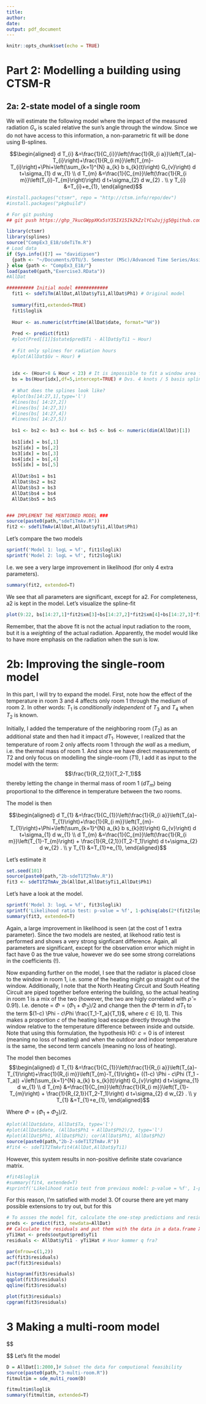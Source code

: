 ```yaml
---
title: 
author:
date: 
output: pdf_document
---
```


```r
knitr::opts_chunk$set(echo = TRUE)
```



# Part 2: Modelling a building using CTSM-R
## 2a: 2-state model of a single room

We will estimate the following model where the impact of the measured radiation $G_v$ is scaled relative the sun's angle through the window. Since we do not have access to this information, a non-parametric fit will be done using B-splines.

$$\begin{aligned} d T_{i} &=\frac{1}{C_{i}}\left(\frac{1}{R_{i a}}\left(T_{a}-T_{i}\right)+\frac{1}{R_{i m}}\left(T_{m}-T_{i}\right)+\Phi+\left(\sum_{k=1}^{N} a_{k} b s_{k}(t)\right) G_{v}\right) d t+\sigma_{1} d w_{1} \\ d T_{m} &=\frac{1}{C_{m}}\left(\frac{1}{R_{i m}}\left(T_{i}-T_{m}\right)\right) d t+\sigma_{2} d w_{2} . \\ y T_{i} &=T_{i}+e_{1}, \end{aligned}$$


```r
#install.packages("ctsmr", repo = "http://ctsm.info/repo/dev")
#install.packages("pkgbuild")

# For git pushing
## git push https://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@github.com/davidripsen/3-Assignment.git

library(ctsmr)
library(splines)
source("CompEx3_E18/sdeTiTm.R")
# Load data
if (Sys.info()[7] == "davidipsen")
  {path <- "~/Documents/DTU/3. Semester (MSc)/Advanced Time Series/Assignments/3-Assignment/CompEx3_E18/"
} else {path <- "CompEx3_E18/"}
load(paste0(path,"Exercise3.RData"))
#AllDat

########## Initial model ############
  fit1 <- sdeTiTm(AllDat,AllDat$yTi1,AllDat$Ph1) # Original model
  
  summary(fit1,extended=TRUE)
  fit1$loglik
  
  Hour <- as.numeric(strftime(AllDat$date, format="%H"))
  
  Pred <- predict(fit1)
  #plot(Pred[[1]]$state$pred$Ti - AllDat$yTi1 ~ Hour)
  
  # Fit only splines for radiation hours
  #plot(AllDat$Gv ~ Hour) #
  
  
  idx <- (Hour>8 & Hour < 23) # It is impossible to fit a window area for the hours without any sun, so we limit the window area estimation to the hours with sun.
  bs = bs(Hour[idx],df=5,intercept=TRUE) # Dvs. 4 knots / 5 basis splines
  
  # What does the splines look like?
  #plot(bs[14:27,1],type='l')
  #lines(bs[ 14:27,2])
  #lines(bs[ 14:27,3])
  #lines(bs[ 14:27,4])
  #lines(bs[ 14:27,5])
  
  bs1 <- bs2 <- bs3 <- bs4 <- bs5 <- bs6 <- numeric(dim(AllDat)[1])
  
  bs1[idx] = bs[,1]
  bs2[idx] = bs[,2]
  bs3[idx] = bs[,3]
  bs4[idx] = bs[,4]
  bs5[idx] = bs[,5]
  
  AllDat$bs1 = bs1
  AllDat$bs2 = bs2
  AllDat$bs3 = bs3
  AllDat$bs4 = bs4
  AllDat$bs5 = bs5


### IMPLEMENT THE MENTIONED MODEL ###
source(paste0(path,"sdeTiTmAv.R"))
fit2 <- sdeTiTmAv(AllDat,AllDat$yTi1,AllDat$Ph1)
```

Let's compare the two models

```r
sprintf('Model 1: logL = %f', fit1$loglik)
sprintf('Model 2: logL = %f', fit2$loglik)
```

I.e. we see a very large improvement in likelihood (for only 4 extra parameters).

```r
summary(fit2, extended=T)
```

We see that all parameters are significant, except for a2. For completeness, a2 is kept in the model. Let's visualize the spline-fit


```r
plot(9:22, bs[14:27,1]*fit2$xm[3]+bs[14:27,2]*fit2$xm[4]+bs[14:27,3]*fit2$xm[5]+bs[14:27,4]*fit2$xm[6]+bs[14:27,5]*fit2$xm[7],type='l')
```

Remember, that the above fit is not the actual input radiation to the room, but it is a *weighting* of the actual radiation. Apparently, the model would like to have more emphasis on the radiation when the sun is low.






# 2b: Improving the single-room model
In this part, I will try to expand the model.
First, note how the effect of the temperature in room 3 and 4 affects only room 1 through the medium of room 2. In other words: $T_1$ is *conditionally independent* of $T_3$ and $T_4$ when $T_2$ is known.

Initially, I added the temperature of the neighboring room ($T_2$) as an additional state and then had it impact $dT_1$. However, I realized that the temperature of room 2 only affects room 1 through *the wall* as a medium, i.e. the thermal mass of room 1. And since we have direct measurements of $T2$ and only focus on modelling the single-room ($T1$), I add it as input to the model with the term: $$\frac{1}{R_{2,1}}(T_2-T_1)$$
thereby letting the change in thermal mass of room 1 ($dT_m$) being proportional to the difference in temperature between the two rooms.

The model is then

$$\begin{aligned} d T_{1} &=\frac{1}{C_{1}}\left(\frac{1}{R_{i a}}\left(T_{a}-T_{1}\right)+\frac{1}{R_{i m}}\left(T_{m}-T_{1}\right)+\Phi+\left(\sum_{k=1}^{N} a_{k} b s_{k}(t)\right) G_{v}\right) d t+\sigma_{1} d w_{1} \\
d T_{m} &=\frac{1}{C_{m}}\left(\frac{1}{R_{i m}}\left(T_{1}-T_{m}\right) + \frac{1}{R_{2,1}}(T_2-T_1)\right) d t+\sigma_{2} d w_{2} . \\ y T_{1} &=T_{1}+e_{1}, \end{aligned}$$

Let's estimate it
```r
set.seed(101)
source(paste0(path,"2b-sdeT1T2TmAv.R"))
fit3 <- sdeT1T2TmAv_2b(AllDat,AllDat$yTi1,AllDat$Ph1)
```

Let's have a look at the model.
```r
sprintf('Model 3: logL = %f', fit3$loglik)
sprintf('Likelihood ratio test: p-value = %f', 1-pchisq(abs(2*(fit2$loglik - fit3$loglik)),1))
summary(fit3, extended=T)
```

Again, a large improvement in likelihood is seen (at the cost of 1 extra parameter). Since the two models are nested, at likehood ratio test is performed and shows a very strong signficant difference. Again, all parameters are significant, except for the observation error which might in fact have 0 as the true value, however we do see some strong correlations in the coefficients (!).

Now expanding further on the model, I see that the radiator is placed close to the window in room 1, i.e. some of the heating might go straight out of the window. Additionally, I note that the North Heating Circuit and South Heating Circuit are piped together before entering the building, so the actual heating in room 1 is a mix of the two (however, the two are higly correlated with $\hat{\rho} = 0.91$). I.e. denote = $\Phi = (\Phi_1+\Phi_2)/2$ and change then the $\Phi$ term in $dT_1$ to the term $(1-c) \Phi - c\Phi \frac{T_1-T_a}{T_1}$, where $c \in [0,1]$. This makes a proportion $c$ of the heating load escape directly through the window relative to the temperature difference\footnote{I would have liked it to be a ratio instead of difference, but that makes it much harder for CTSM to solve.} between inside and outside\footnote{The meaning of $T_a$ is not explicit from the assignment. From plots I've concluded to assume it to be the outside temperature.}. Note that using this formulation, the hypothesis H0: $c=0$  is of interest (meaning no loss of heating) and when the outdoor and indoor temperature is the same, the second term cancels (meaning no loss of heating).

The model then becomes
$$\begin{aligned} d T_{1} &=\frac{1}{C_{1}}\left(\frac{1}{R_{i a}}\left(T_{a}-T_{1}\right)+\frac{1}{R_{i m}}\left(T_{m}-T_{1}\right)+ ((1-c) \Phi - c\Phi (T_1 - T_a)) +\left(\sum_{k=1}^{N} a_{k} b s_{k}(t)\right) G_{v}\right) d t+\sigma_{1} d w_{1} \\
d T_{m} &=\frac{1}{C_{m}}\left(\frac{1}{R_{i m}}\left(T_{1}-T_{m}\right) + \frac{1}{R_{2,1}}(T_2-T_1)\right) d t+\sigma_{2} d w_{2} . \\ y T_{1} &=T_{1}+e_{1}, \end{aligned}$$

Where $\Phi = (\Phi_1+\Phi_2)/2$.

```r
#plot(AllDat$date, AllDat$Ta, type='l')
#plot(AllDat$date, (AllDat$Ph1 + AllDat$Ph2)/2, type='l')
#plot(AllDat$Ph1, AllDat$Ph2); cor(AllDat$Ph1, AllDat$Ph2)
source(paste0(path,"2b-2-sdeT1T2TmAv.R"))
#fit4 <- sdeT1T2TmAvfit4(AllDat,AllDat$yTi1)
```

However, this system results in non-positive definite state covariance matrix.

```r
#fit4$loglik
#summary(fit4, extended=T)
#sprintf('Likelihood ratio test from previous model: p-value = %f', 1-pchisq(-2*(fit3$loglik - fit4$loglik),1))
```


For this reason, I'm satisfied with model 3. Of course there are yet many possible extensions to try out, but for this 

```r
# To assses the model fit, calculate the one-step predictions and residuals. Do residual analysis for model validation.
preds <- predict(fit3, newdata=AllDat)
## Calculate the residuals and put them with the data in a data.frame X
yTi1Hat <- preds$output$pred$yTi1
residuals <- AllDat$yTi1 - yTi1Hat # Hvor kommer q fra?

par(mfrow=c(1,2)) 
acf(fit3$residuals)
pacf(fit3$residuals)

histogram(fit3$residuals)
qqplot(fit3$residuals)
qqline(fit3$residuals)

plot(fit3$residuals)
cpgram(fit3$residuals)
```








# 3 Making a multi-room model

$$
\begin{aligned} d T_{1} &=\frac{1}{C_{i}}\left(\frac{1}{R_{i a}}\left(T_{a}-T_{1}\right)+\frac{1}{R_{i m}}\left(T_{1m}-T_{1}\right)+\Phi+ A_w G_{v}\right) d t+\sigma_{1} d w_{1,1} \\

d T_{1m} &=\frac{1}{C_{m}}\left(\frac{1}{R_{i m}}\left(T_{1}-T_{1m}\right) + \frac{1}{R_{iw}}(T_2-T_1)\right) d t+\sigma_{2} d w_{1,2} . \\


d T_{2} &=\frac{1}{C_{i}}\left(\frac{1}{R_{i m}}\left(T_{2m}-T_{2}\right)+\Phi\right) d t+\sigma_{1} d w_{2,1} \\

d T_{2m} &=\frac{1}{C_{m}}\left(\frac{1}{R_{i m}}\left(T_{2}-T_{2m}\right) + \frac{1}{R_{iw}}(T_1-T_2) + \frac{1}{R_{iw}}(T_3-T_2)\right) d t+\sigma_{2} d w_{2,2} . \\

d T_{3} &=\frac{1}{C_{i}}\left(\frac{1}{R_{i m}}\left(T_{3m}-T_{3}\right) + \Phi\right) d t+\sigma_{1} d w_{3,1} \\

d T_{3m} &=\frac{1}{C_{m}}\left(\frac{1}{R_{i m}}\left(T_{3}-T_{3m}\right) + \frac{1}{R_{iw}}(T_2-T_3) + \frac{1}{R_{iw}}(T_4-T_3) \right) d t+\sigma_{2} d w_{3,2} . \\


d T_{4} &=\frac{1}{C_{i}}\left(\frac{1}{R_{i a}}\left(T_{a}-T_{4}\right)+\frac{1}{R_{i m}}\left(T_{4m}-T_{4}\right)+\Phi+ A_w G_{v}\right) d t+\sigma_{1} d w_{4,1} \\

d T_{4m} &=\frac{1}{C_{m}}\left(\frac{1}{R_{i m}}\left(T_{4}-T_{4m}\right) + \frac{1}{R_{iw}}(T_3-T_4)\right) d t+\sigma_{2} d w_{4,2} . \\

\forall_{i \in \{1,2,3,4\}} y T_{i} &=T_{i}+e_{i} \end{aligned}
$$
Let's fit the model


```r
D = AllDat[1:2000,]# Subset the data for computional feasibility
source(paste0(path,"3-multi-room.R"))
fitmultim = sde_multi_room(D)
```

```r
fitmultim$loglik
summary(fitmultim, extended=T)
```



